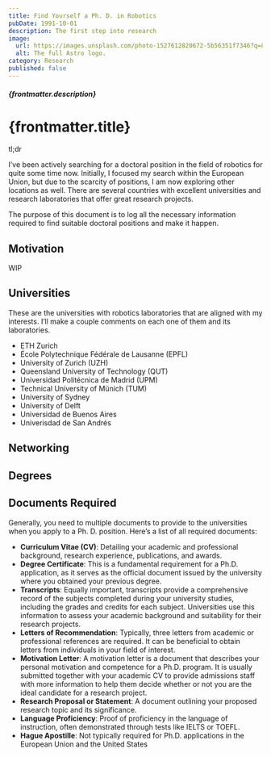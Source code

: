 ```yaml
---
title: Find Yourself a Ph. D. in Robotics
pubDate: 1991-10-01
description: The first step into research
image:
  url: https://images.unsplash.com/photo-1527612820672-5b56351f7346?q=80&w=1740&auto=format&fit=crop&ixlib=rb-4.0.3&ixid=M3wxMjA3fDB8MHxwaG90by1wYWdlfHx8fGVufDB8fHx8fA%3D%3D
  alt: The full Astro logo.
category: Research
published: false
---
```



<h5 class="mb-3 text-sm">{frontmatter.description}</h5>

# {frontmatter.title}

tl;dr

I’ve been actively searching for a doctoral position in the field of robotics for quite some time now. Initially, I focused my search within the European Union, but due to the scarcity of positions, I am now exploring other locations as well. There are several countries with excellent universities and research laboratories that offer great research projects.

The purpose of this document is to log all the necessary information required to find suitable doctoral positions and make it happen.

<Separator />

## Motivation

WIP

## Universities

These are the universities with robotics laboratories that are aligned with my interests. I’ll make a couple comments on each one of them and its laboratories.

- ETH Zurich
- École Polytechnique Fédérale de Lausanne (EPFL)
- University of Zurich (UZH)
- Queensland University of Technology (QUT)
- Universidad Politécnica de Madrid (UPM)
- Technical University of Münich (TUM)
- University of Sydney
- University of Delft
- Universidad de Buenos Aires
- Univerisdad de San Andrés

## Networking

## Degrees

## Documents Required

Generally, you need to multiple documents to provide to the universities when you apply to a Ph. D. position. Here’s a list of all required documents:

- **Curriculum Vitae (CV)**: Detailing your academic and professional background, research experience, publications, and awards.
- **Degree Certificate**: This is a fundamental requirement for a Ph.D. application, as it serves as the official document issued by the university where you obtained your previous degree.
- **Transcripts**: Equally important, transcripts provide a comprehensive record of the subjects completed during your university studies, including the grades and credits for each subject. Universities use this information to assess your academic background and suitability for their research projects.
- **Letters of Recommendation**: Typically, three letters from academic or professional references are required. It can be beneficial to obtain letters from individuals in your field of interest.
- **Motivation Letter**: A motivation letter is a document that describes your personal motivation and competence for a Ph.D. program. It is usually submitted together with your academic CV to provide admissions staff with more information to help them decide whether or not you are the ideal candidate for a research project.
- **Research Proposal or Statement**: A document outlining your proposed research topic and its significance.
- **Language Proficiency**: Proof of proficiency in the language of instruction, often demonstrated through tests like IELTS or TOEFL.
- **Hague Apostille**: Not typically required for Ph.D. applications in the European Union and the United States
